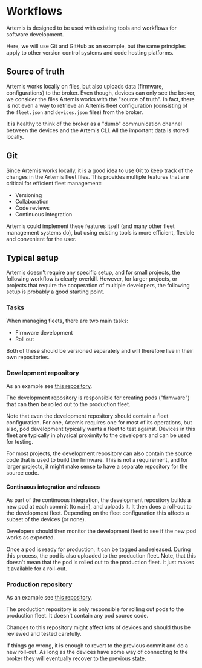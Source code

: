 # Workflows

Artemis is designed to be used with existing tools and workflows for
software development.

Here, we will use Git and GitHub as an example, but the same principles apply
to other version control systems and code hosting platforms.

## Source of truth

Artemis works locally on files, but also uploads data (firmware, configurations)
to the broker. Even though, devices can only see the broker, we consider the
files Artemis works with the "source of truth". In fact, there is not even a way to
retrieve an Artemis fleet configuration (consisting of the `fleet.json` and
`devices.json` files) from the broker.

It is healthy to think of the broker as a "dumb" communication channel between
the devices and the Artemis CLI. All the important data is stored locally.

## Git

Since Artemis works locally, it is a good idea to use Git to keep track of the
changes in the Artemis fleet files. This provides multiple features that
are critical for efficient fleet management:
- Versioning
- Collaboration
- Code reviews
- Continuous integration

Artemis could implement these features itself (and many other fleet management
systems do), but using existing tools is more efficient, flexible and convenient
for the user.

## Typical setup

Artemis doesn't require any specific setup, and for small projects, the following
workflow is clearly overkill. However, for larger projects, or projects that
require the cooperation of multiple developers, the following setup is probably
a good starting point.

### Tasks

When managing fleets, there are two main tasks:
- Firmware development
- Roll out

Both of these should be versioned separately and will therefore live in
their own repositories.

### Development repository

As an example see [this repository](https://github.com/toitware/demo-artemis-pods).

The development repository is responsible for creating
pods ("firmware") that can then be rolled out to the production fleet.

Note that even the development repository should contain a fleet configuration.
For one, Artemis requires one for most of its operations, but also, pod development
typically wants a fleet to test against. Devices in this fleet are typically
in physical proximity to the developers and can be used for testing.

For most projects, the development repository can also contain the source
code that is used to build the firmware. This is not a requirement, and for
larger projects, it might make sense to have a separate repository for the
source code.

#### Continuous integration and releases

As part of the continuous integration, the development repository
builds a new pod at each commit (to `main`), and uploads it. It then
does a roll-out to the development fleet. Depending on the fleet
configuration this affects a subset of the devices (or none).

Developers should then monitor the development fleet to see if the new
pod works as expected.

Once a pod is ready for production, it can be tagged and released. During
this process, the pod is also uploaded to the production fleet. Note, that
this doesn't mean that the pod is rolled out to the production fleet. It
just makes it available for a roll-out.

### Production repository

As an example see [this repository](https://github.com/toitware/demo-artemis-fleet).

The production repository is only responsible for rolling out pods
to the production fleet. It doesn't contain any pod source code.

Changes to this repository might affect lots of devices and should thus be
reviewed and tested carefully.

If things go wrong, it is enough to revert to the previous commit and do
a new roll-out. As long as the devices have some way of connecting to the
broker they will eventually recover to the previous state.

